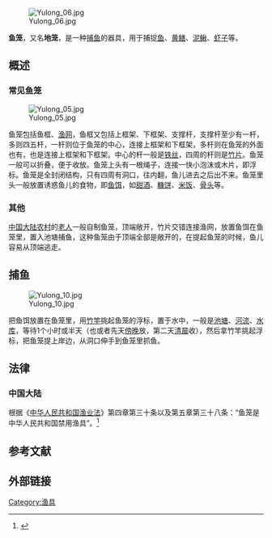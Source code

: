[[File:Yulong_06.jpg|thumb]]

'''鱼笼'''，又名'''地笼'''，是一种[[捕鱼|捕鱼]]的器具，用于捕捉[[鱼|鱼]]、[[黄鳝|黄鳝]]、[[泥鳅|泥鳅]]、[[虾子|虾子]]等。

==概述==
===常见鱼笼===
[[File:Yulong_05.jpg|thumb]]

鱼笼包括鱼框、[[渔网|渔网]]，鱼框又包括上框架、下框架、支撑杆，支撑杆至少有一杆，多则四五杆，一杆则位于鱼笼的中心，连接上框架和下框架，多杆则在鱼笼的外面也有，也是连接上框架和下框架。中心的杆一般是[[铁丝|铁丝]]，四周的杆则是[[竹子|竹片]]。鱼笼一般可以折叠，便于收放。鱼笼上头有一根绳子，连接一快小泡沫或木片，即浮标。鱼笼是全封闭结构，只有四周有洞口，往内翻，鱼儿进去之后出不来。鱼笼里头一般放置诱惑鱼儿的食物，即[[鱼饵|鱼饵]]，如[[甜酒|甜酒]]、[[糠饼|糠饼]]、[[米饭|米饭]]、[[骨头|骨头]]等。

===其他===
[[中国大陆|中国大陆]][[农村|农村]]的[[老人|老人]]一般自制鱼笼，顶端敞开，竹片交错连接渔网，放置鱼饵在鱼笼里，置入池塘捕鱼，这种鱼笼由于顶端全部是敞开的，在提起鱼笼的时候，鱼儿容易从顶端逃走。

==捕鱼==
[[File:Yulong_10.jpg|thumb]]

把鱼饵放置在鱼笼里，用[[竹竿|竹竿]]挑起鱼笼的浮标，置于水中，一般是[[池塘|池塘]]、[[河流|河流]]、[[水库|水库]]，等待1个小时或半天（也或者先天[[傍晚|傍晚]]放，第二天[[清晨|清晨]]收），然后拿竹竿挑起浮标，把鱼笼提上岸边，从洞口伸手到鱼笼里抓鱼。

==法律==
===中国大陆===
根据《[[中华人民共和国渔业法|中华人民共和国渔业法]]》第四章第三十条以及第五章第三十八条：“鱼笼是中华人民共和国禁用渔具”。<ref>{{cite web |url=http://www.china.com.cn/chinese/law/647631.htm |title=中华人民共和国渔业法（全文） |accessdate=2004 |publisher=中国网 |work= |language=zh-hans |archive-date=2016-03-05 |archive-url=https://web.archive.org/web/20160305021926/http://www.china.com.cn/chinese/law/647631.htm |dead-url=no }}</ref>

==参考文献==
{{reflist}}

==外部链接==
{{捕鱼}}
{{渔业}}

{{DEFAULTSORT:Yu鱼}}
[[Category:渔具|Category:渔具]]